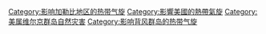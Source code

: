 [[Category:影响加勒比地区的热带气旋|Category:影响加勒比地区的热带气旋]]
[[Category:影響美國的熱帶氣旋|Category:影響美國的熱帶氣旋]]
[[Category:美属维尔京群岛自然灾害|Category:美属维尔京群岛自然灾害]]
[[Category:影响背风群岛的热带气旋|Category:影响背风群岛的热带气旋]]
